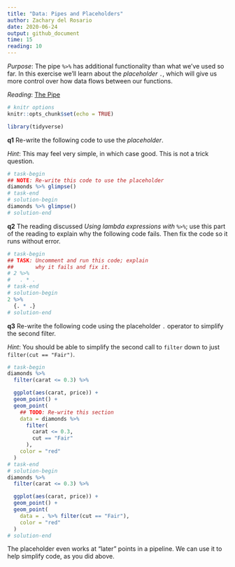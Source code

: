 ```yaml
---
title: "Data: Pipes and Placeholders"
author: Zachary del Rosario
date: 2020-06-24
output: github_document
time: 15
reading: 10
---
```


*Purpose*: The pipe `%>%` has additional functionality than what we've used so far. In this exercise we'll learn about the *placeholder* `.`, which will give us more control over how data flows between our functions.

*Reading*: [The Pipe](https://magrittr.tidyverse.org/reference/pipe.html)

```r
# knitr options
knitr::opts_chunk$set(echo = TRUE)
```

```r
library(tidyverse)

```

__q1__ Re-write the following code to use the *placeholder*.

*Hint*: This may feel very simple, in which case good. This is not a trick question.

```r
# task-begin
## NOTE: Re-write this code to use the placeholder
diamonds %>% glimpse()
# task-end
# solution-begin
diamonds %>% glimpse()
# solution-end
```

__q2__ The reading discussed *Using lambda expressions with `%>%`*; use this part of the reading to explain why the following code fails. Then fix the code so it runs without error.

```r
# task-begin
## TASK: Uncomment and run this code; explain
##       why it fails and fix it.
# 2 %>%
#   . * .
# task-end
# solution-begin
2 %>%
  {. * .}
# solution-end

```

__q3__ Re-write the following code using the placeholder `.` operator to simplify the second filter.

*Hint*: You should be able to simplify the second call to `filter` down to just
`filter(cut == "Fair")`.

```r
# task-begin
diamonds %>%
  filter(carat <= 0.3) %>%

  ggplot(aes(carat, price)) +
  geom_point() +
  geom_point(
    ## TODO: Re-write this section
    data = diamonds %>%
      filter(
        carat <= 0.3,
        cut == "Fair"
      ),
    color = "red"
  )
# task-end
# solution-begin
diamonds %>%
  filter(carat <= 0.3) %>%

  ggplot(aes(carat, price)) +
  geom_point() +
  geom_point(
    data = . %>% filter(cut == "Fair"),
    color = "red"
  )
# solution-end
```

The placeholder even works at "later" points in a pipeline. We can use it to
help simplify code, as you did above.

<!-- include-exit-ticket -->
